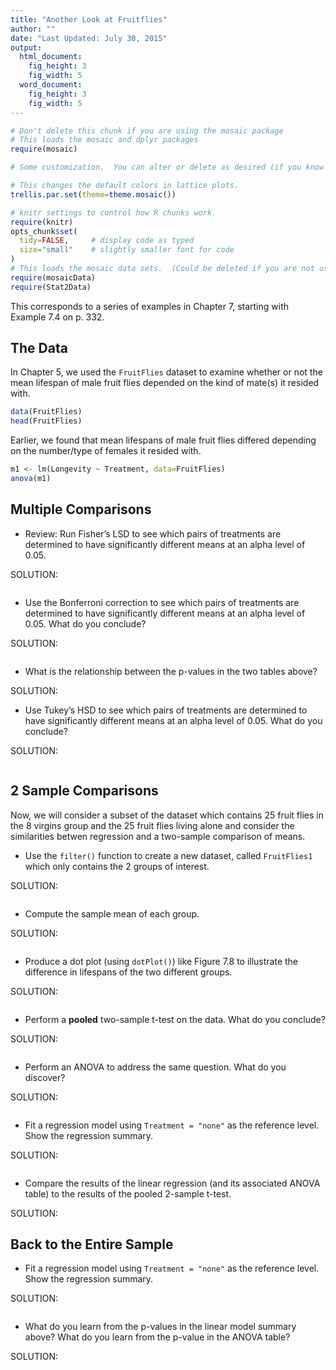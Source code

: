 ```yaml
---
title: "Another Look at Fruitflies"
author: ""
date: "Last Updated: July 30, 2015"
output: 
  html_document:
    fig_height: 3
    fig_width: 5
  word_document:
    fig_height: 3
    fig_width: 5
---
```

```r
# Don't delete this chunk if you are using the mosaic package
# This loads the mosaic and dplyr packages
require(mosaic)
```

```r
# Some customization.  You can alter or delete as desired (if you know what you are doing).

# This changes the default colors in lattice plots.
trellis.par.set(theme=theme.mosaic())  

# knitr settings to control how R chunks work.
require(knitr)
opts_chunk$set(
  tidy=FALSE,     # display code as typed
  size="small"    # slightly smaller font for code
)
# This loads the mosaic data sets.  (Could be deleted if you are not using them.)
require(mosaicData)                
require(Stat2Data)
```

This corresponds to a series of examples in Chapter 7, starting with Example 7.4 on p. 332. 

## The Data

In Chapter 5, we used the `FruitFlies` dataset to examine whether or not the mean lifespan of male fruit flies depended on the kind of mate(s) it resided with. 

```r
data(FruitFlies)
head(FruitFlies)
```

Earlier, we found that mean lifespans of male fruit flies differed depending on the number/type of females it resided with.

```r
m1 <- lm(Longevity ~ Treatment, data=FruitFlies)
anova(m1)
```

## Multiple Comparisons

* Review: Run Fisher's LSD to see which pairs of treatments are determined to have significantly different means at an alpha level of 0.05.

SOLUTION:

```r

```

* Use the Bonferroni correction to see which pairs of treatments are determined to have significantly different means at an alpha level of 0.05. What do you conclude?

SOLUTION:

```r

```

* What is the relationship between the p-values in the two tables above?

SOLUTION:

* Use Tukey's HSD to see which pairs of treatments are determined to have significantly different means at an alpha level of 0.05. What do you conclude?

SOLUTION:

```r

```

## 2 Sample Comparisons

Now, we will consider a subset of the dataset which contains 25 fruit flies in the 8 virgins group and the 25 fruit flies living alone and consider the similarities betwen regression and a two-sample comparison of means. 

* Use the `filter()` function to create a new dataset, called `FruitFlies1` which only contains the 2 groups of interest.

SOLUTION:

```r

```


* Compute the sample mean of each group.

SOLUTION:

```r

```

* Produce a dot plot (using `dotPlot()`) like Figure 7.8 to illustrate the difference in lifespans of the two different groups. 

SOLUTION:

```r

```

* Perform a **pooled** two-sample t-test on the data. What do you conclude?

SOLUTION:

```r

```

* Perform an ANOVA to address the same question. What do you discover? 

SOLUTION:

```r

```

* Fit a regression model using `Treatment = "none"` as the reference level. Show the regression summary.

SOLUTION:

```r

```

* Compare the results of the linear regression (and its associated ANOVA table) to the results of the pooled 2-sample t-test.

SOLUTION:



## Back to the Entire Sample

* Fit a regression model using `Treatment = "none"` as the reference level. Show the regression summary.

SOLUTION:

```r

```

* What do you learn from the p-values in the linear model summary above? What do you learn from the p-value in the ANOVA table?

SOLUTION:

```r

```

